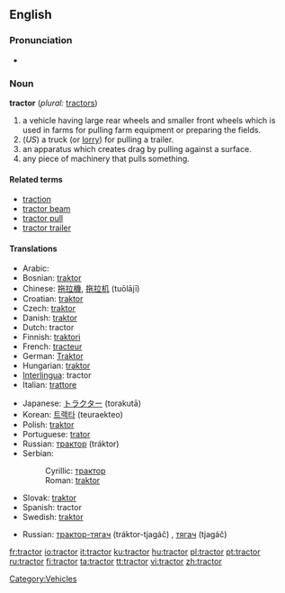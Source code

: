 ==English==

===Pronunciation===
*{{audio|en-us-tractor.ogg|Audio (US)}}

===Noun===
'''tractor''' (''plural:'' [[tractors]])

# a vehicle having large rear wheels and smaller front wheels which is used in farms for pulling farm equipment or preparing the fields.
# (''US'') a truck (or [[lorry]]) for pulling a trailer.<!-- we don't use this in Australia - not sure about UK -->
# an apparatus which creates drag by pulling against a surface.
# any piece of machinery that pulls something.

====Related terms====
*[[traction]]
*[[tractor beam]]
*[[tractor pull]]
*[[tractor trailer]]

====Translations====
{{trans-top|a vehicle used in farms}}
*Arabic: {{ARchar|[[جرار]]}} {{Unicode|(jará:r)}} {{m}}
*Bosnian: [[traktor]] {{m}}
*Chinese: [[拖拉機]], [[拖拉机]] (tuōlājī)
*Croatian: [[traktor#Croatian|traktor]] {{m}}
*Czech: [[traktor]] {{m}}
*Danish: [[traktor]]
*Dutch: tractor
*Finnish: [[traktori]]
*French: [[tracteur]] {{m}}
*German: [[Traktor]]
*Hungarian: [[traktor]]
*[[Interlingua]]: tractor
*Italian: [[trattore]] {{m}}
{{trans-mid}}
*Japanese: [[トラクター]] (torakutā)
*Korean: [[트랙타]] (teuraekteo)
*Polish: [[traktor]] {{m}}
*Portuguese: [[trator]] {{m}}
*Russian: [[трактор]] (tráktor) {{m}}
*Serbian:
*:Cyrillic: [[трактор#Serbian|трактор]] {{m}}
*:Roman: [[traktor#Serbian|traktor]] {{m}}
*Slovak: [[traktor]] {{m}}
*Spanish: tractor {{m}}
*Swedish: [[traktor]]
{{trans-bottom}}

{{trans-top|a truck (or lorry) for pulling a trailer}}
{{trans-mid}}
*Russian: [[трактор-тягач]] (tráktor-tjagáč) {{m}}, [[тягач]] (tjagáč) {{m}}
{{trans-bottom}}

{{trans-top|an apparatus which creates drag by pulling against a surface}}
{{trans-mid}}
{{trans-bottom}}

{{trans-top|any piece of machinery that pulls something}}
{{trans-mid}}
{{trans-bottom}}

[[Category:Vehicles]]

[[fr:tractor]]
[[io:tractor]]
[[it:tractor]]
[[ku:tractor]]
[[hu:tractor]]
[[pl:tractor]]
[[pt:tractor]]
[[ru:tractor]]
[[fi:tractor]]
[[ta:tractor]]
[[tt:tractor]]
[[vi:tractor]]
[[zh:tractor]]